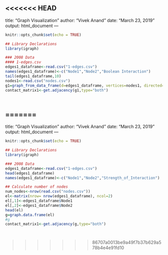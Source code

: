<<<<<<< HEAD
---
title: "Graph Visualization"
author: "Vivek Anand"
date: "March 23, 2019"
output: html_document
---

```r
knitr::opts_chunk$set(echo = TRUE)
```

```r
## Library Declarations
library(igraph)

### 2008 Data
#### 1-edges.csv
edges1_dataframe<-read.csv("1-edges.csv")
names(edges1_dataframe)<-c("Node1","Node2","Boolean Interaction")
tail(edges1_dataframe,10)
nodes1<-read.csv("nodes.csv")
g1=graph_from_data_frame(d=edges1_dataframe, vertices=nodes1, directed=FALSE)
contact_matrix1<-get.adjacency(g1,type="both")




```

=======
---
title: "Graph Visualization"
author: "Vivek Anand"
date: "March 23, 2019"
output: html_document
---

```r
knitr::opts_chunk$set(echo = TRUE)
```

```r
## Library Declarations
library(igraph)

### 2008 Data
edges1_dataframe<-read.csv("1-edges.csv")
head(edges1_dataframe)
names(edges1_dataframe)<-c("Node1","Node2","Strength_of_Interaction")

## Calculate number of nodes
num_nodes<-nrow(read.csv("nodes.csv"))
el<-matrix(nrow= nrow(edges1_dataframe), ncol=2)
el[,1]<-edges1_dataframe$Node1
el[,2]<-edges1_dataframe$Node2
head(el)
g=graph.data.frame(el)
#g
contact_matrix1<-get.adjacency(g,type="both")




```

>>>>>>> 86707a0013be9a49f7b37b629a578b4e4e91fd10
